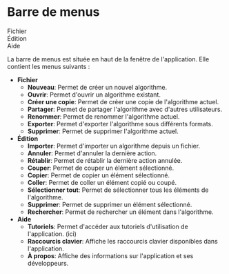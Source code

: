# Barre de menus

<div
	style={{
		display: "flex",
		flexDirection: "row",
		alignItems: "center",
		padding: "0.5rem",
		borderRadius: "5px",
		gap: "1.5rem",
	}}
>
	<div>Fichier</div>
	<div>Édition</div>
	<div>Aide</div>
</div>

La barre de menus est située en haut de la fenêtre de l'application. Elle contient les menus suivants :

-   **Fichier**
    -   **Nouveau**: Permet de créer un nouvel algorithme.
    -   **Ouvrir**: Permet d'ouvrir un algorithme existant.
    -   **Créer une copie**: Permet de créer une copie de l'algorithme actuel.
    -   **Partager**: Permet de partager l'algorithme avec d'autres utilisateurs.
    -   **Renommer**: Permet de renommer l'algorithme actuel.
    -   **Exporter**: Permet d'exporter l'algorithme sous différents formats.
    -   **Supprimer**: Permet de supprimer l'algorithme actuel.
-   **Édition**
    -   **Importer**: Permet d'importer un algorithme depuis un fichier.
    -   **Annuler**: Permet d'annuler la dernière action.
    -   **Rétablir**: Permet de rétablir la dernière action annulée.
    -   **Couper**: Permet de couper un élément sélectionné.
    -   **Copier**: Permet de copier un élément sélectionné.
    -   **Coller**: Permet de coller un élément copié ou coupé.
    -   **Sélectionner tout**: Permet de sélectionner tous les éléments de l'algorithme.
    -   **Supprimer**: Permet de supprimer un élément sélectionné.
    -   **Rechercher**: Permet de rechercher un élément dans l'algorithme.
-   **Aide**
    -   **Tutoriels**: Permet d'accéder aux tutoriels d'utilisation de l'application. (ici)
    -   **Raccourcis clavier**: Affiche les raccourcis clavier disponibles dans l'application.
    -   **À propos**: Affiche des informations sur l'application et ses développeurs.
